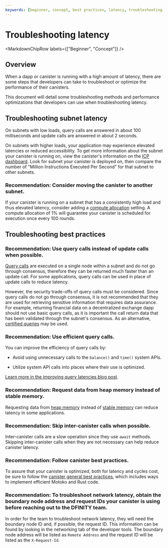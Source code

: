 ```yaml
---
keywords: [beginner, concept, best practices, latency, troubleshooting latency]
---
```



# Troubleshooting latency

<MarkdownChipRow labels={["Beginner", "Concept"]} />

## Overview

When a dapp or canister is running with a high amount of latency, there are some steps that developers can take to troubleshoot or optimize the performance of their canisters.

This document will detail some troubleshooting methods and performance optimizations that developers can use when troubleshooting latency.

## Troubleshooting subnet latency

On subnets with low loads, query calls are answered in about 100 milliseconds and update calls are answered in about 2 seconds.

On subnets with higher loads, your application may experience elevated latencies or reduced accessibility. To get more information about the subnet your canister is running on, view the canister's information on the [ICP dashboard](https://dashboard.internetcomputer.org/canisters). Look for subnet your canister is deployed on, then compare the number of "Million Instructions Executed Per Second" for that subnet to other subnets.

### Recommendation: Consider moving the canister to another subnet.

If your canister is running on a subnet that has a consistently high load and thus elevated latency, consider adding a [compute allocation](/docs/current/developer-docs/gas-cost#execution-and-compute-allocation) setting. A compute allocation of 1% will guarantee your canister is scheduled for execution once every 100 rounds.

## Troubleshooting best practices

### Recommendation: Use query calls instead of update calls when possible.

[Query calls](/docs/current/developer-docs/web-apps/design-dapps#using-query-calls) are executed on a single node within a subnet and do not go through consensus, therefore they can be returned much faster than an update call. For some applications, query calls can be used in place of update calls to reduce latency.

However, the security trade-offs of query calls must be considered. Since query calls do not go through consensus, it is not recommended that they are used for retrieving sensitive information that requires data assurance. For example, returning financial data on a decentralized exchange dapp should not use basic query calls, as it is important the call return data that has been validated through the subnet's consensus. As an alternative, [certified queries](/docs/current/developer-docs/web-apps/design-dapps#using-query-calls) may be used.

### Recommendation: Use efficient query calls.

You can improve the efficiency of query calls by:

- Avoid using unnecessary calls to the `balance()` and `time()` system APIs.

- Utilize system API calls into places where their use is optimized.

[Learn more in the improving query latencies blog post](https://internetcomputer.org/blog/features/improving-query-latencies).

### Recommendation: Request data from heap memory instead of stable memory.

Requesting data from [heap memory](/docs/current/developer-docs/smart-contracts/maintain/storage) instead of [stable memory](/docs/current/developer-docs/smart-contracts/maintain/storage) can reduce latency in some applications.

### Recommendation: Skip inter-canister calls when possible.

Inter-canister calls are a slow operation since they use `await` methods. Skipping inter-canister calls when they are not necessary can help reduce canister latency.

### Recommendation: Follow canister best practices.

To assure that your canister is optimized, both for latency and cycles cost, be sure to follow the [canister general best practices](/docs/current/developer-docs/smart-contracts/best-practices/general), which includes ways to implement efficient Motoko and Rust code.

### Recommendation: To troubleshoot network latency, obtain the boundary node address and request IDs your canister is using before reaching out to the DFINITY team.

In order for the team to troubleshoot network latency, they will need the boundary node ID and, if possible, the request ID. This information can be found by looking in the networking tab of the developer tools. The boundary node address will be listed as `Remote Address` and the request ID will be listed as the `X-Request-Id`.

